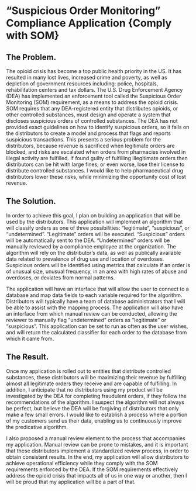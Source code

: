 # “Suspicious Order Monitoring” Compliance Application {Comply with SOM}

## The Problem.

The opioid crisis has become a top public health priority in the US. It has resulted in many lost lives, increased crime and poverty, as well as depletion of government resources including: police, hospitals, rehabilitation centers and tax dollars. The U.S. Drug Enforcement Agency (DEA) has implemented an enforcement tool called the Suspicious Order Monitoring (SOM) requirement, as a means to address the opioid crisis. SOM requires that any DEA-registered entity that distributes opioids, or other controlled substances, must design and operate a system that discloses suspicious orders of controlled substances.
The DEA has not provided exact guidelines on how to identify suspicious orders, so it falls on the distributors to create a model and process that flags and reports suspicious transactions. This presents a serious problem for the distributors, because revenue is sacrificed when legitimate orders are blocked, and risks are escalated when orders from pharmacies involved in illegal activity are fulfilled.  If found guilty of fulfilling illegitimate orders then distributors can be hit with large fines, or even worse, lose their license to distribute controlled substances. I would like to help pharmaceutical drug distributors lower these risks, while minimizing the opportunity cost of lost revenue.

## The Solution.

In order to achieve this goal, I plan on building an application that will be used by the distributors. This application will implement an algorithm that will classify orders as one of three possibilities: “legitimate”, “suspicious”, or “undetermined”. “Legitimate” orders will be executed. “Suspicious” orders will be automatically sent to the DEA. “Undetermined” orders will be manually reviewed by a compliance employee at the organization. The algorithm will rely on the distributor’s data, as well as publically available data related to prevalence of drug use and location of overdoses. Suspicious orders will be identified using metrics that calculate if an order is of unusual size, unusual frequency, in an area with high rates of abuse and overdoses, or deviates from normal patterns. 

The application will have an interface that will allow the user to connect to a database and map data fields to each variable required for the algorithm. Distributors will typically have a team of database administrators that I will be able to assist with the mapping process. The application will also have an interface from which manual review can be conducted, allowing the reviewer to manually flag “undetermined” orders as “legitimate” or “suspicious”. This application can be set to run as often as the user wishes, and will return the calculated classifier for each order to the database from which it came from.

## The Result.

Once my application is rolled out to entities that distribute controlled substances, these distributors will be maximizing their revenue by fulfilling almost all legitimate orders they receive and are capable of fulfilling. In addition, I anticipate that no distributors using my product will be investigated by the DEA for completing fraudulent orders, if they follow the recommendations of the algorithm. I suspect the algorithm will not always be perfect, but believe the DEA will be forgiving of distributors that only make a few small errors. I would like to establish a process where a portion of my customers send us their data, enabling us to continuously improve the predicative algorithm.

I also proposed a manual review element to the process that accompanies my application. Manual review can be prone to mistakes, and it is important that these distributors implement a standardized review process, in order to obtain consistent results. In the end, my application will allow distributors to achieve operational efficiency while they comply with the SOM requirements enforced by the DEA. If the SOM requirements effectively address the opioid crisis that impacts all of us in one way or another, then I will be proud that my application will be a part of that.
